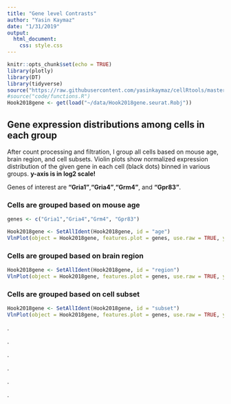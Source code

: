 ```yaml
---
title: "Gene level Contrasts"
author: "Yasin Kaymaz"
date: "1/31/2019"
output:
  html_document:
    css: style.css
---
```


```r
knitr::opts_chunk$set(echo = TRUE)
library(plotly)
library(DT)
library(tidyverse)
source("https://raw.githubusercontent.com/yasinkaymaz/cellRtools/master/main/functions.R")
#source("code/functions.R")
Hook2018gene <- get(load("~/data/Hook2018gene.seurat.Robj"))

```

## Gene expression distributions among cells in each group

After count processing and filtration, I group all cells based on mouse age, brain region, and cell subsets. Violin plots show normalized expression distribution of the given gene in each cell (black dots) binned in various groups. **y-axis is in log2 scale!**

Genes of interest are **"Gria1"**,**"Gria4"**,**"Grm4"**, and **"Gpr83"**.

### Cells are grouped based on **mouse age**

```r
genes <- c("Gria1","Gria4","Grm4", "Gpr83")

Hook2018gene <- SetAllIdent(Hook2018gene, id = "age")
VlnPlot(object = Hook2018gene, features.plot = genes, use.raw = TRUE, y.log = TRUE,nCol = 1,x.lab.rot = T)
```

### Cells are grouped based on **brain region**

```r

Hook2018gene <- SetAllIdent(Hook2018gene, id = "region")
VlnPlot(object = Hook2018gene, features.plot = genes, use.raw = TRUE, y.log = TRUE,nCol = 1,x.lab.rot = T)
```

### Cells are grouped based on **cell subset**

```r

Hook2018gene <- SetAllIdent(Hook2018gene, id = "subset")
VlnPlot(object = Hook2018gene, features.plot = genes, use.raw = TRUE, y.log = TRUE,nCol = 1,x.lab.rot = T)

```


.

.

.

.

.

.

